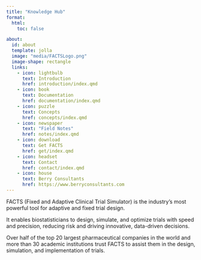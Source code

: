 ```yaml
---
title: "Knowledge Hub"
format:
  html:
    toc: false

about:
  id: about
  template: jolla
  image: "media/FACTSLogo.png"
  image-shape: rectangle
  links:
    - icon: lightbulb
      text: Introduction
      href: introduction/index.qmd
    - icon: book
      text: Documentation
      href: documentation/index.qmd
    - icon: puzzle
      text: Concepts
      href: concepts/index.qmd
    - icon: newspaper
      text: "Field Notes"
      href: notes/index.qmd
    - icon: download
      text: Get FACTS
      href: get/index.qmd
    - icon: headset
      text: Contact
      href: contact/index.qmd
    - icon: house
      text: Berry Consultants
      href: https://www.berryconsultants.com
---
```


FACTS (Fixed and Adaptive Clinical Trial Simulator) is the industry’s most powerful tool for adaptive and fixed trial design. 

It enables biostatisticians to design, simulate, and optimize trials with speed and precision, reducing risk and driving innovative, data-driven decisions. 

Over half of the top 20 largest pharmaceutical companies in the world and more than 30 academic institutions trust FACTS to assist them in the design, simulation, and implementation of trials.
